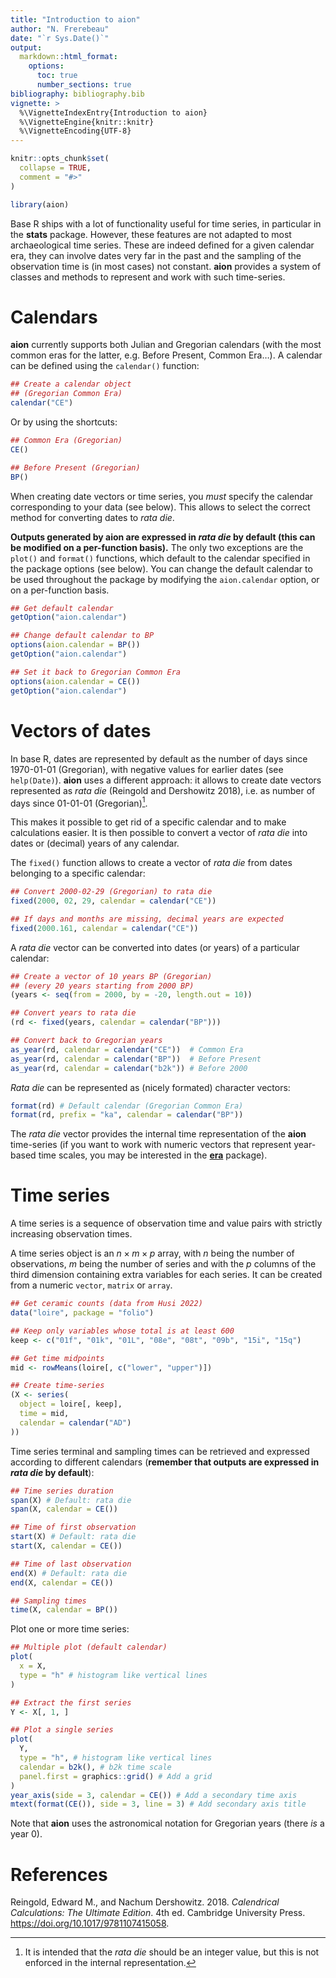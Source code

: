 ```yaml
---
title: "Introduction to aion"
author: "N. Frerebeau"
date: "`r Sys.Date()`"
output:
  markdown::html_format:
    options:
      toc: true
      number_sections: true
bibliography: bibliography.bib
vignette: >
  %\VignetteIndexEntry{Introduction to aion}
  %\VignetteEngine{knitr::knitr}
  %\VignetteEncoding{UTF-8}
---
```


```r
knitr::opts_chunk$set(
  collapse = TRUE,
  comment = "#>"
)
```

```r
library(aion)
```

Base R ships with a lot of functionality useful for time series, in particular in the **stats** package. However, these features are not adapted to most archaeological time series. These are indeed defined for a given calendar era, they can involve dates very far in the past and the sampling of the observation time is (in most cases) not constant. **aion** provides a system of classes and methods to represent and work with such time-series.

# Calendars

**aion** currently supports both Julian and Gregorian calendars (with the most common eras for the latter, e.g. Before Present, Common Era...). A calendar can be defined using the `calendar()` function:

```r
## Create a calendar object
## (Gregorian Common Era)
calendar("CE")
```

Or by using the shortcuts:

```r
## Common Era (Gregorian)
CE()

## Before Present (Gregorian)
BP()
```

When creating date vectors or time series, you *must* specify the calendar corresponding to your data (see below). This allows to select the correct method for converting dates to *rata die*. 

**Outputs generated by aion are expressed in _rata die_ by default (this can be modified on a per-function basis).** The only two exceptions are the `plot()` and `format()` functions, which default to the calendar specified in the package options (see below). You can change the default calendar to be used throughout the package by modifying the `aion.calendar` option, or on a per-function basis.

```r
## Get default calendar
getOption("aion.calendar")

## Change default calendar to BP
options(aion.calendar = BP())
getOption("aion.calendar")

## Set it back to Gregorian Common Era
options(aion.calendar = CE())
getOption("aion.calendar")
```

# Vectors of dates

In base R, dates are represented by default as the number of days since 1970-01-01 (Gregorian), with negative values for earlier dates (see `help(Date)`). **aion** uses a different approach: it allows to create date vectors represented as *rata die* (Reingold and Dershowitz 2018), i.e. as number of days since 01-01-01 (Gregorian)[^1].

This makes it possible to get rid of a specific calendar and to make calculations easier. It is then possible to convert a vector of *rata die* into dates or (decimal) years of any calendar.

The `fixed()` function allows to create a vector of *rata die* from dates belonging to a specific calendar:

```r
## Convert 2000-02-29 (Gregorian) to rata die
fixed(2000, 02, 29, calendar = calendar("CE"))

## If days and months are missing, decimal years are expected
fixed(2000.161, calendar = calendar("CE"))
```

A *rata die* vector can be converted into dates (or years) of a particular calendar:

```r
## Create a vector of 10 years BP (Gregorian)
## (every 20 years starting from 2000 BP)
(years <- seq(from = 2000, by = -20, length.out = 10))

## Convert years to rata die
(rd <- fixed(years, calendar = calendar("BP")))

## Convert back to Gregorian years
as_year(rd, calendar = calendar("CE"))  # Common Era
as_year(rd, calendar = calendar("BP"))  # Before Present
as_year(rd, calendar = calendar("b2k")) # Before 2000
```

*Rata die* can be represented as (nicely formated) character vectors:

```r
format(rd) # Default calendar (Gregorian Common Era)
format(rd, prefix = "ka", calendar = calendar("BP"))
```

The *rata die* vector provides the internal time representation of the **aion** time-series (if you want to work with numeric vectors that represent year-based time scales, you may be interested in the [**era**](https://github.com/joeroe/era) package).

# Time series

A time series is a sequence of observation time and value pairs with strictly increasing observation times. 

A time series object is an $n \times m \times p$ array, with $n$ being the number of observations, $m$ being the number of series and with the $p$ columns of the third dimension containing extra variables for each series. It can be created from a numeric `vector`, `matrix` or `array`.

```r
## Get ceramic counts (data from Husi 2022)
data("loire", package = "folio")

## Keep only variables whose total is at least 600
keep <- c("01f", "01k", "01L", "08e", "08t", "09b", "15i", "15q")

## Get time midpoints
mid <- rowMeans(loire[, c("lower", "upper")])

## Create time-series
(X <- series(
  object = loire[, keep],
  time = mid,
  calendar = calendar("AD")
))
```

Time series terminal and sampling times can be retrieved and expressed according to different calendars (**remember that outputs are expressed in _rata die_ by default**):

```r
## Time series duration
span(X) # Default: rata die
span(X, calendar = CE())

## Time of first observation
start(X) # Default: rata die
start(X, calendar = CE())

## Time of last observation
end(X) # Default: rata die
end(X, calendar = CE())

## Sampling times
time(X, calendar = BP())
```

Plot one or more time series:

```r
## Multiple plot (default calendar)
plot(
  x = X, 
  type = "h" # histogram like vertical lines
)
```

```r
## Extract the first series
Y <- X[, 1, ]

## Plot a single series
plot(
  Y,
  type = "h", # histogram like vertical lines
  calendar = b2k(), # b2k time scale
  panel.first = graphics::grid() # Add a grid
)
year_axis(side = 3, calendar = CE()) # Add a secondary time axis
mtext(format(CE()), side = 3, line = 3) # Add secondary axis title
```

Note that **aion** uses the astronomical notation for Gregorian years (there *is* a year 0).

# References

Reingold, Edward M., and Nachum Dershowitz. 2018. *Calendrical Calculations: The Ultimate Edition*. 4th ed. Cambridge University Press. <https://doi.org/10.1017/9781107415058>.

[^1]: It is intended that the *rata die* should be an integer value, but this is not enforced in the internal representation.
